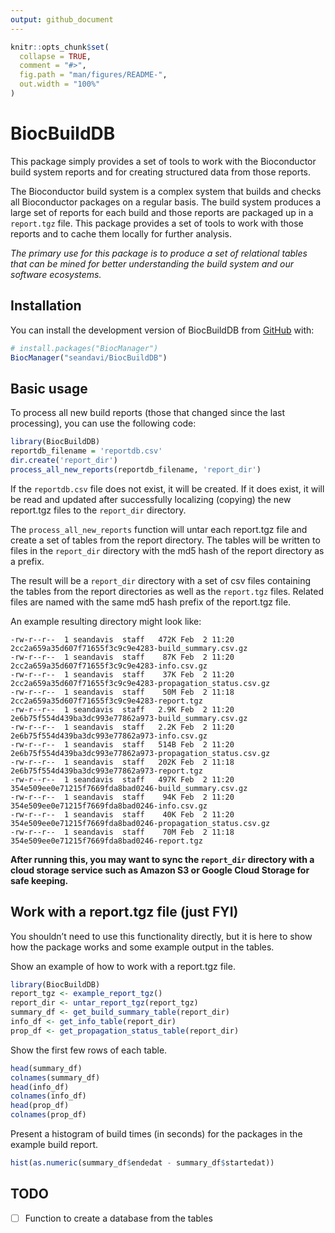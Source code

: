 ```yaml
---
output: github_document
---
```


<!-- README.md is generated from README.Rmd. Please edit that file -->

```r
knitr::opts_chunk$set(
  collapse = TRUE,
  comment = "#>",
  fig.path = "man/figures/README-",
  out.width = "100%"
)
```

# BiocBuildDB

<!-- badges: start -->
<!-- badges: end -->

This package simply provides a set of tools to work with the Bioconductor
build system reports and for creating structured data from those reports.

The Bioconductor build system is a complex system that builds and checks
all Bioconductor packages on a regular basis. The build system produces
a large set of reports for each build and those reports are packaged up
in a `report.tgz` file. This package provides a set of tools to work with
those reports and to cache them locally for further analysis.

*The primary use for this package is to produce a set of relational tables that can be 
mined for better understanding the build system and our software ecosystems.* 

## Installation

You can install the development version of BiocBuildDB from [GitHub](https://github.com/) with:

``` r
# install.packages("BiocManager")
BiocManager("seandavi/BiocBuildDB")
```

## Basic usage

To process all new build reports (those that changed since the last processing),
you can use the following code:

```r
library(BiocBuildDB)
reportdb_filename = 'reportdb.csv'
dir.create('report_dir')
process_all_new_reports(reportdb_filename, 'report_dir')
```


If the `reportdb.csv` file does not exist, it will be created. If it does exist,
it will be read and updated after successfully localizing (copying) the
new report.tgz files to the `report_dir` directory.

The `process_all_new_reports` function will untar each report.tgz file and
create a set of tables from the report directory. The tables will be written
to files in the `report_dir` directory with the md5 hash of the report directory
as a prefix. 

The result will be a `report_dir` directory with a set of csv files containing
the tables from the report directories as well as the `report.tgz` files. 
Related files are named with the same md5 hash prefix of the report.tgz file. 

An example resulting directory might look like:

```
-rw-r--r--  1 seandavis  staff   472K Feb  2 11:20 2cc2a659a35d607f71655f3c9c9e4283-build_summary.csv.gz
-rw-r--r--  1 seandavis  staff    87K Feb  2 11:20 2cc2a659a35d607f71655f3c9c9e4283-info.csv.gz
-rw-r--r--  1 seandavis  staff    37K Feb  2 11:20 2cc2a659a35d607f71655f3c9c9e4283-propagation_status.csv.gz
-rw-r--r--  1 seandavis  staff    50M Feb  2 11:18 2cc2a659a35d607f71655f3c9c9e4283-report.tgz
-rw-r--r--  1 seandavis  staff   2.9K Feb  2 11:20 2e6b75f554d439ba3dc993e77862a973-build_summary.csv.gz
-rw-r--r--  1 seandavis  staff   2.2K Feb  2 11:20 2e6b75f554d439ba3dc993e77862a973-info.csv.gz
-rw-r--r--  1 seandavis  staff   514B Feb  2 11:20 2e6b75f554d439ba3dc993e77862a973-propagation_status.csv.gz
-rw-r--r--  1 seandavis  staff   202K Feb  2 11:18 2e6b75f554d439ba3dc993e77862a973-report.tgz
-rw-r--r--  1 seandavis  staff   497K Feb  2 11:20 354e509ee0e71215f7669fda8bad0246-build_summary.csv.gz
-rw-r--r--  1 seandavis  staff    94K Feb  2 11:20 354e509ee0e71215f7669fda8bad0246-info.csv.gz
-rw-r--r--  1 seandavis  staff    40K Feb  2 11:20 354e509ee0e71215f7669fda8bad0246-propagation_status.csv.gz
-rw-r--r--  1 seandavis  staff    70M Feb  2 11:18 354e509ee0e71215f7669fda8bad0246-report.tgz
```


**After running this, you may want to sync the `report_dir` directory with a cloud
storage service such as Amazon S3 or Google Cloud Storage for safe keeping.**


## Work with a report.tgz file (just FYI)

You shouldn't need to use this functionality directly, but it is here
to show how the package works and some example output in the tables.

Show an example of how to work with a report.tgz file.

```r
library(BiocBuildDB)
report_tgz <- example_report_tgz()
report_dir <- untar_report_tgz(report_tgz)
summary_df <- get_build_summary_table(report_dir)
info_df <- get_info_table(report_dir)
prop_df <- get_propagation_status_table(report_dir)
```

Show the first few rows of each table.

```r
head(summary_df)
colnames(summary_df)
head(info_df)
colnames(info_df)
head(prop_df)
colnames(prop_df)
```

Present a histogram of build times (in seconds) for the packages
in the example build report.

```r
hist(as.numeric(summary_df$endedat - summary_df$startedat))
```

## TODO

- [ ] Function to create a database from the tables
